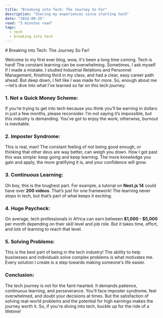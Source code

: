 ```yaml
---
title: "Breaking into Tech: The Journey So Far"
description: "Sharing my experiences since starting tech"
date: "2024-09-25"
read: "3 minutes read"
tags:
  - tech
  - breaking into tech
---
```



<div className="prose dark:prose-invert"> 
# Breaking into Tech: The Journey So Far!

Welcome to my first ever blog, wow, it's been a long time coming. Tech is hard! The constant learning can be overwhelming. Sometimes, I ask myself if I made a mistake. I studied Industrial Relations and Personnel Management, finishing third in my class, and had a clear, easy career path ahead. But deep down, I felt like I was made for more. So, enough about me—let’s dive into what I’ve learned so far on this tech journey.

### 1. Not a Quick Money Scheme:
If you’re trying to get into tech because you think you’ll be earning in dollars in just a few months, please reconsider. I’m not saying it’s impossible, but this industry is demanding. You’ve got to enjoy the work; otherwise, burnout is inevitable.

### 2. Imposter Syndrome:
This is real, man! The constant feeling of not being good enough, or thinking that other devs are way better, can weigh you down. How I got past this was simple: keep going and keep learning. The more knowledge you gain and apply, the more gratifying it is, and your confidence will grow.

### 3. Continuous Learning:
Oh boy, this is the toughest part. For example, a tutorial on **Next.js 14** could have over **200 videos**. That’s just for one framework! The learning never stops in tech, but that’s part of what keeps it exciting.

### 4. Huge Paycheck:
On average, tech professionals in Africa can earn between **$1,000 - $5,000** per month depending on their skill level and job role. But it takes time, effort, and lots of learning to reach that level.

### 5. Solving Problems:
This is the best part of being in the tech industry! The ability to help businesses and individuals solve complex problems is what motivates me. Every solution I create is a step towards making someone's life easier.

### Conclusion:
The tech journey is not for the faint-hearted. It demands patience, continuous learning, and perseverance. You’ll face imposter syndrome, feel overwhelmed, and doubt your decisions at times. But the satisfaction of solving real-world problems and the potential for high earnings makes the journey worth it. So, if you're diving into tech, buckle up for the ride of a lifetime!
</div>
